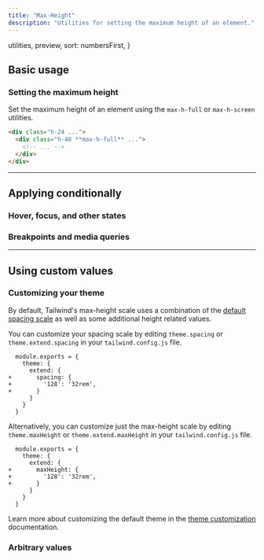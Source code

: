 ```yaml
---
title: "Max-Height"
description: "Utilities for setting the maximum height of an element."
---
```



  utilities,
  preview,
  sort: numbersFirst,
}

## Basic usage

### Setting the maximum height

Set the maximum height of an element using the `max-h-full` or `max-h-screen` utilities.

```html
<div class="h-24 ...">
  <div class="h-48 **max-h-full** ...">
    <!-- ... -->
  </div>
</div>
```

---

## <Heading ignore>Applying conditionally</Heading>

### <Heading ignore>Hover, focus, and other states</Heading>

<HoverFocusAndOtherStates defaultClass="h-48 max-h-full" featuredClass="max-h-screen" />

### <Heading ignore>Breakpoints and media queries</Heading>

<BreakpointsAndMediaQueries defaultClass="h-48 max-h-full" featuredClass="max-h-screen" />

---

## Using custom values

### Customizing your theme

By default, Tailwind's max-height scale uses a combination of the [default spacing scale](/docs/customizing-spacing) as well as some additional height related values.

You can customize your spacing scale by editing `theme.spacing` or `theme.extend.spacing` in your `tailwind.config.js` file.

```diff-js tailwind.config.js
  module.exports = {
    theme: {
      extend: {
+       spacing: {
+         '128': '32rem',
+       }
      }
    }
  }
```

Alternatively, you can customize just the max-height scale by editing `theme.maxHeight` or `theme.extend.maxHeight` in your `tailwind.config.js` file.

```diff-js tailwind.config.js
  module.exports = {
    theme: {
      extend: {
+       maxHeight: {
+         '128': '32rem',
+       }
      }
    }
  }
```

Learn more about customizing the default theme in the [theme customization](/docs/theme#customizing-the-default-theme) documentation.

### Arbitrary values

<ArbitraryValues property="max-height" featuredClass="max-h-[32rem]" />
